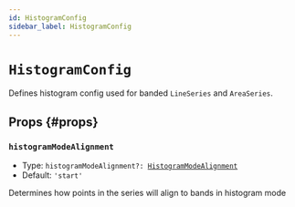```yaml
---
id: HistogramConfig
sidebar_label: HistogramConfig
---
```


# `HistogramConfig`

Defines histogram config used for banded `LineSeries` and `AreaSeries`.

## Props {#props}

### `histogramModeAlignment`
- Type: <code>histogramModeAlignment?: [HistogramModeAlignment](/all-types/type-aliases/HistogramModeAlignment)</code>
- Default: `'start'`

Determines how points in the series will align to bands in histogram mode
